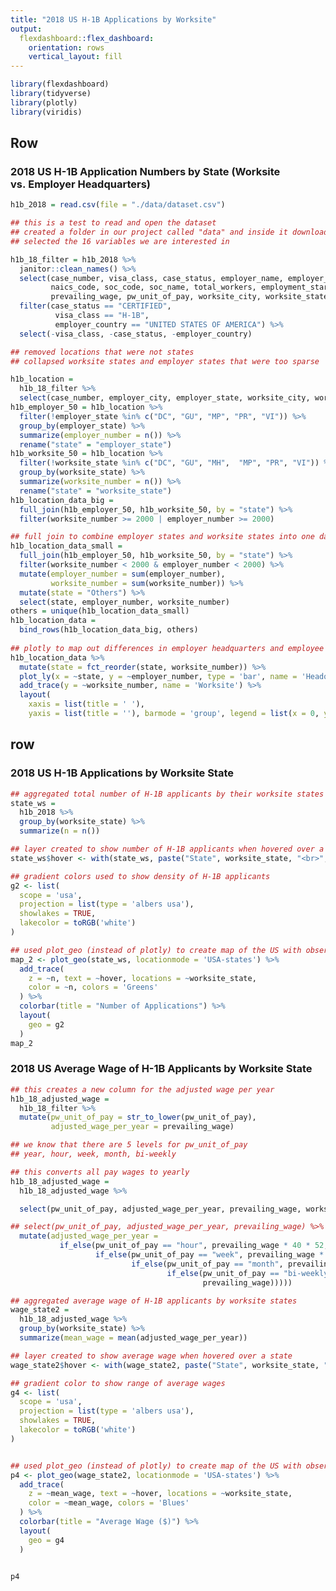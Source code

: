 ```yaml
---
title: "2018 US H-1B Applications by Worksite"
output: 
  flexdashboard::flex_dashboard:
    orientation: rows
    vertical_layout: fill
---
```


```r
library(flexdashboard)
library(tidyverse)
library(plotly)
library(viridis)
```

Row {data-height=350}
-----------------------------------------------------------------------

### 2018 US H-1B Application Numbers by State (Worksite vs. Employer Headquarters)

```r
h1b_2018 = read.csv(file = "./data/dataset.csv")  

## this is a test to read and open the dataset
## created a folder in our project called "data" and inside it downloaded the dataset and called it "dataset.csv"  
## selected the 16 variables we are interested in

h1b_18_filter = h1b_2018 %>% 
  janitor::clean_names() %>% 
  select(case_number, visa_class, case_status, employer_name, employer_country, employer_city, employer_state,
         naics_code, soc_code, soc_name, total_workers, employment_start_date, employment_end_date, full_time_position,
         prevailing_wage, pw_unit_of_pay, worksite_city, worksite_state, h1b_dependent) %>%
  filter(case_status == "CERTIFIED",
          visa_class == "H-1B",
          employer_country == "UNITED STATES OF AMERICA") %>% 
  select(-visa_class, -case_status, -employer_country)

## removed locations that were not states 
## collapsed worksite states and employer states that were too sparse

h1b_location =
  h1b_18_filter %>% 
  select(case_number, employer_city, employer_state, worksite_city, worksite_state) 
h1b_employer_50 = h1b_location %>% 
  filter(!employer_state %in% c("DC", "GU", "MP", "PR", "VI")) %>% 
  group_by(employer_state) %>% 
  summarize(employer_number = n()) %>% 
  rename("state" = "employer_state")
h1b_worksite_50 = h1b_location %>% 
  filter(!worksite_state %in% c("DC", "GU", "MH",  "MP", "PR", "VI")) %>% 
  group_by(worksite_state) %>% 
  summarize(worksite_number = n()) %>% 
  rename("state" = "worksite_state")
h1b_location_data_big = 
  full_join(h1b_employer_50, h1b_worksite_50, by = "state") %>% 
  filter(worksite_number >= 2000 | employer_number >= 2000) 

## full join to combine employer states and worksite states into one dataframe 
h1b_location_data_small =
  full_join(h1b_employer_50, h1b_worksite_50, by = "state") %>% 
  filter(worksite_number < 2000 & employer_number < 2000) %>% 
  mutate(employer_number = sum(employer_number),
         worksite_number = sum(worksite_number)) %>% 
  mutate(state = "Others") %>% 
  select(state, employer_number, worksite_number) 
others = unique(h1b_location_data_small) 
h1b_location_data = 
  bind_rows(h1b_location_data_big, others)
  
## plotly to map out differences in employer headquarters and employee worksite by states
h1b_location_data %>% 
  mutate(state = fct_reorder(state, worksite_number)) %>% 
  plot_ly(x = ~state, y = ~employer_number, type = 'bar', name = 'Headquarter of Employer') %>% 
  add_trace(y = ~worksite_number, name = 'Worksite') %>%
  layout(
    xaxis = list(title = ' '),
    yaxis = list(title = ''), barmode = 'group', legend = list(x = 0, y = 1))
```


row {data-height=350} 
-----------------------------------------------------------------------

### 2018 US H-1B Applications by Worksite State 

```r
## aggregated total number of H-1B applicants by their worksite states  
state_ws = 
  h1b_2018 %>%
  group_by(worksite_state) %>%
  summarize(n = n())

## layer created to show number of H-1B applicants when hovered over a state 
state_ws$hover <- with(state_ws, paste("State", worksite_state, "<br>", "Number", n))

## gradient colors used to show density of H-1B applicants 
g2 <- list(
  scope = 'usa',
  projection = list(type = 'albers usa'),
  showlakes = TRUE,
  lakecolor = toRGB('white')
)

## used plot_geo (instead of plotly) to create map of the US with observations as scatterpoints
map_2 <- plot_geo(state_ws, locationmode = 'USA-states') %>%
  add_trace(
    z = ~n, text = ~hover, locations = ~worksite_state,
    color = ~n, colors = 'Greens'
  ) %>%
  colorbar(title = "Number of Applications") %>%
  layout(
    geo = g2
  )
map_2

```


### 2018 US Average Wage of H-1B Applicants by Worksite State

```r
## this creates a new column for the adjusted wage per year 
h1b_18_adjusted_wage = 
  h1b_18_filter %>% 
  mutate(pw_unit_of_pay = str_to_lower(pw_unit_of_pay), 
         adjusted_wage_per_year = prevailing_wage)  

## we know that there are 5 levels for pw_unit_of_pay
## year, hour, week, month, bi-weekly 

## this converts all pay wages to yearly 
h1b_18_adjusted_wage = 
  h1b_18_adjusted_wage %>%

  select(pw_unit_of_pay, adjusted_wage_per_year, prevailing_wage, worksite_state, employer_state) %>% 

## select(pw_unit_of_pay, adjusted_wage_per_year, prevailing_wage) %>% 
  mutate(adjusted_wage_per_year = 
           if_else(pw_unit_of_pay == "hour", prevailing_wage * 40 * 52, 
                   if_else(pw_unit_of_pay == "week", prevailing_wage * 52, 
                           if_else(pw_unit_of_pay == "month", prevailing_wage * 12, 
                                   if_else(pw_unit_of_pay == "bi-weekly", prevailing_wage * 26, 
                                           prevailing_wage)))))

## aggregated average wage of H-1B applicants by worksite states  
wage_state2 = 
  h1b_18_adjusted_wage %>% 
  group_by(worksite_state) %>%
  summarize(mean_wage = mean(adjusted_wage_per_year))

## layer created to show average wage when hovered over a state
wage_state2$hover <- with(wage_state2, paste("State", worksite_state, "<br>", "Mean wage", mean_wage))

## gradient color to show range of average wages 
g4 <- list(
  scope = 'usa',
  projection = list(type = 'albers usa'),
  showlakes = TRUE,
  lakecolor = toRGB('white')
)


## used plot_geo (instead of plotly) to create map of the US with observations as scatterpoints
p4 <- plot_geo(wage_state2, locationmode = 'USA-states') %>%
  add_trace(
    z = ~mean_wage, text = ~hover, locations = ~worksite_state,
    color = ~mean_wage, colors = 'Blues'
  ) %>%
  colorbar(title = "Average Wage ($)") %>%
  layout(
    geo = g4
  )


p4
```

